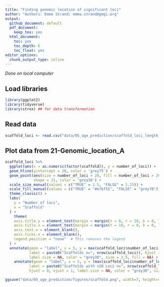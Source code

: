 ```yaml
---
title: "Finding genomic location of significant loci"
author: "Authors: Emma Strand; emma.strand@gmgi.org"
output:
  github_document: default
  pdf_document:
    keep_tex: yes
  html_document:
    toc: yes
    toc_depth: 6
    toc_float: yes
editor_options: 
  chunk_output_type: inline
---
```


*Done on local computer* 

## Load libraries

```r
library(ggplot2)
library(tidyverse)
library(strex) ## for data transformation 
```

## Read data 

```r
scaffold_loci <- read.csv("data/05_age_prediction/scaffold_loci_length_df100_AL.csv")
```

## Plot data from 21-Genomic_location_A

```r
scaffold_loci %>%
  ggplot(aes(x = as.numeric(factor(scaffold)), y = number_of_loci)) + 
  geom_hline(yintercept = 20, color = 'grey75') +
  geom_point(aes(size = number_of_loci > 20, fill = number_of_loci > 20), 
             shape = 21, color = 'grey30') + 
  scale_size_manual(values = c("TRUE" = 1.5, "FALSE" = 1.25)) +
  scale_fill_manual(values = c("TRUE" = "#e76f51", "FALSE" = "grey70")) +
  theme_classic() +
  labs(
    y = "Number of loci",
    x = "Scaffold"
  ) +
    theme(
    axis.title.y = element_text(margin = margin(t = 0, r = 10, b = 0, l = 0), size=11, face="bold"),
    axis.title.x = element_text(margin = margin(t = 10, r = 0, b = 0, l = 0), size=11, face="bold"),
    axis.text.x = element_blank(),
    axis.ticks.x = element_blank(),
    legend.position = "none"  # This removes the legend
  ) +
  annotate(geom = "label", x = 5, y = max(scaffold_loci$number_of_loci), 
           label = paste0("Scaffolds n=", nrow(scaffold_loci)), hjust = 0, vjust = 1, 
           label.size = NA, color = "grey30", size = 3.5, fill = NA) +
    annotate(geom = "label", x = 5, y = (max(scaffold_loci$number_of_loci)*0.95), 
           label = paste0("Scaffolds with >20 Loci n=", nrow(scaffold_loci %>% filter(number_of_loci > 20))), 
           hjust = 0, vjust = 1, label.size = NA, color = "grey30", size = 3.5, fill = NA)

ggsave("data/05_age_prediction/figures/scaffold.png", width=7, height=4)
```






